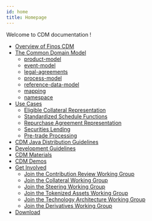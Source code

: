 ```yaml
---
id: home
title: Homepage
---
```


Welcome to CDM documentation !

* [Overview of Finos CDM](/docs/cdm-overview)
* [The Common Domain Model](/docs/common-domain-model)
    - [product-model](/docs/product-model)
    - [event-model](/docs/event-model)
    - [legal-agreements](/docs/legal-agreements)
    - [process-model](/docs/process-model)
    - [reference-data-model](/docs/reference-data-model)
    - [mapping](/docs/mapping)
    - [namespace](/docs/namespace)
* [Use Cases](/docs/use-cases)
    - [Eligible Collateral Representation](/docs/eligible-collateral-representation)
    - [Standardized Schedule Functions](/docs/standardized-Functions)
    - [Repurchase Agreement Representation](/docs/repurchase-agreement-representation)
    - [Securities Lending](/docs/securities-lending)
    - [Pre-trade Processing](/docs/pre-trade-processing)
* [CDM Java Distribution Guidelines](/docs/cdm-guidelines)
* [Development Guidelines](/docs/contribution)
* [CDM Materials](/docs/cdm-materials)
* [CDM Demos](/docs/cdm-demos)
* [Get Involved](/docs/get-involved)
    - [Join the Contribution Review Working Group](/docs/CDM-Contribution-Review-WG)
    - [Join the Collateral Working Group](/docs/CDM-Collateral-WG)
    - [Join the Steering Working Group](/docs/CDM-Steering-WG)
    - [Join the Tokenized Assets Working Group](/docs/CDM-Tokenized-Assets-WG)
    - [Join the Technology Architecture Working Group](/docs/CDM-Technology-Architecture-WG)
    - [Join the Derivatives Working Group](/docs/CDM-Derivatives-WG)
* [Download](/docs/download)